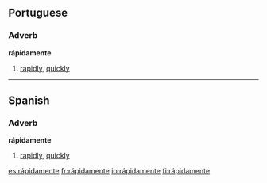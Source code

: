 ==Portuguese==

===Adverb===
'''rápidamente'''

# [[rapidly]], [[quickly]]

----

==Spanish==

===Adverb===
'''rápidamente'''

# [[rapidly]], [[quickly]]

[[es:rápidamente]]
[[fr:rápidamente]]
[[io:rápidamente]]
[[fi:rápidamente]]